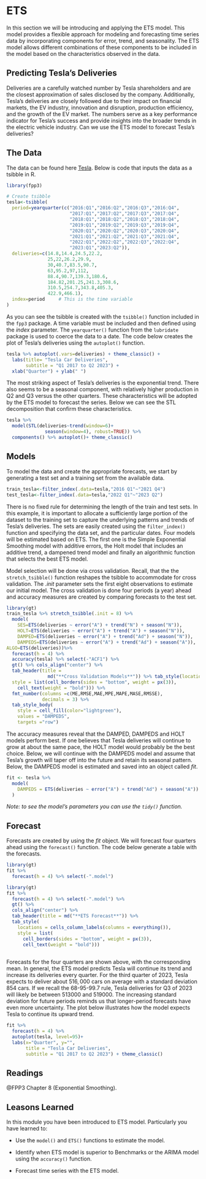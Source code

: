 # ETS

In this section we will be introducing and applying the ETS model. This model provides a flexible approach for modeling and forecasting time series data by incorporating components for error, trend, and seasonality. The ETS model allows different combinations of these components to be included in the model based on the characteristics observed in the data. 

## Predicting Tesla's Deliveries

Deliveries are a carefully watched number by Tesla shareholders and are the closest approximation of sales disclosed by the company. Additionally, Tesla's deliveries are closely followed due to their impact on financial markets, the EV industry, innovation and disruption, production efficiency, and the growth of the EV market. The numbers serve as a key performance indicator for Tesla's success and provide insights into the broader trends in the electric vehicle industry. Can we use the ETS model to forecast Tesla's deliveries?

## The Data

The data can be found here [Tesla](https://ir.tesla.com/#quarterly-disclosure). Below is code that inputs the data as a tsibble in R.

```r
library(fpp3)

# Create tsibble
tesla<-tsibble(
  period=yearquarter(c("2016:Q1","2016:Q2","2016:Q3","2016:Q4",
                       "2017:Q1","2017:Q2","2017:Q3","2017:Q4",
                       "2018:Q1","2018:Q2","2018:Q3","2018:Q4",
                       "2019:Q1","2019:Q2","2019:Q3","2019:Q4",
                       "2020:Q1","2020:Q2","2020:Q3","2020:Q4",
                       "2021:Q1","2021:Q2","2021:Q3","2021:Q4",
                       "2022:Q1","2022:Q2","2022:Q3","2022:Q4",
                       "2023:Q1","2023:Q2")),
  deliveries=c(14.8,14.4,24.5,22.2,
               25,22,26.2,29.9,
               30,40.7,83.5,90.7,
               63,95.2,97,112,
               88.4,90.7,139.3,180.6,
               184.82,201.25,241.3,308.6,
               310.5,254.7,343.8,405.3,
               422.9,466.1),
  index=period     # This is the time variable
)
```

As you can see the tsibble is created with the `tsibble()` function included in the `fpp3` package. A time variable must be included and then defined using the *index* parameter. The `yearquarter()` function from the `lubridate` package is used to coerce the data to a date. The code below creates the plot of Tesla's deliveries using the `autoplot()` function.

```r
tesla %>% autoplot(.vars=deliveries) + theme_classic() +
  labs(title= "Tesla Car Deliveries", 
       subtitle = "Q1 2017 to Q2 2023") +
  xlab("Quarter") + ylab(" ")
```

The most striking aspect of Tesla's deliveries is the exponential trend. There also seems to be a seasonal component, with relatively higher production in Q2 and Q3 versus the other quarters. These characteristics will be adopted by the ETS model to forecast the series. Below we can see the STL decomposition that confirm these characteristics.

```r
tesla %>%
  model(STL(deliveries~trend(window=6)+
              season(window=4), robust=TRUE)) %>%
  components() %>% autoplot()+ theme_classic()
```



## Models

To model the data and create the appropriate forecasts, we start by generating a test set and a training set from the available data.

```r
train_tesla<-filter_index(.data=tesla,"2016 Q1"~"2021 Q4")
test_tesla<-filter_index(.data=tesla,"2022 Q1"~"2023 Q2")
```

There is no fixed rule for determining the length of the train and test sets. In this example, it is important to allocate a sufficiently large portion of the dataset to the training set to capture the underlying patterns and trends of Tesla's deliveries. The sets are easily created using the `filter_index()` function and specifying the data set, and  the particular dates.
Four models will be estimated based on ETS. The first one is the Simple Exponential Smoothing model with additive errors, the Holt model that includes an additive trend, a dampened trend model and finally an algorithmic function that selects the best ETS model.

Model selection will be done via cross validation. Recall, that the the `stretch_tsibble()` function reshapes the tsibble to accommodate for cross validation. The *.init* parameter sets the first eight observations to estimate our initial model. The cross validation is done four periods (a year) ahead and accuracy measures are created by comparing forecasts to the test set.

```r
library(gt)
train_tesla %>% stretch_tsibble(.init = 8) %>%
  model(
    SES=ETS(deliveries ~ error("A") + trend("N") + season("N")),
    HOLT=ETS(deliveries ~ error("A") + trend("A") + season("N")),
    DAMPED=ETS(deliveries ~ error("A") + trend("Ad") + season("N")),
    DAMPEDS=ETS(deliveries ~ error("A") + trend("Ad") + season("A")),
ALGO=ETS(deliveries))%>%
  forecast(h = 4) %>%
  accuracy(tesla) %>% select(-"ACF1") %>% 
  gt() %>% cols_align("center") %>% 
  tab_header(title = 
               md("**Cross Validation Models**")) %>% tab_style(locations =                                                    cells_column_labels(columns = everything()),
  style = list(cell_borders(sides = "bottom", weight = px(3)),
    cell_text(weight = "bold"))) %>% 
  fmt_number(columns =c(ME,RMSE,MAE,MPE,MAPE,MASE,RMSSE),
             decimals = 3) %>%
  tab_style_body(
    style = cell_fill(color="lightgreen"),
    values = "DAMPEDS",
    targets ="row")
```

The accuracy measures reveal that the DAMPED, DAMPEDS and HOLT models perform best. If one believes that Tesla deliveries will continue to grow at about the same pace, the HOLT model would probably be the best choice. Below, we will continue with the DAMPEDS model and assume that Tesla's growth will taper off into the future and retain its seasonal pattern. Below, the DAMPEDS model is estimated and saved into an object called *fit*. 

```r
fit <- tesla %>%
  model(
    DAMPEDS = ETS(deliveries ~ error("A") + trend("Ad") + season("A"))
  )
```

*Note: to see the model's parameters you can use the `tidy()` function.*  

## Forecast

Forecasts are created by using the *fit* object. We will forecast four quarters ahead using the  `forecast()` function. The code below generate a table with the forecasts. 

```r
library(gt)
fit %>%
  forecast(h = 4) %>% select(-".model")
```

```r
library(gt)
fit %>%
  forecast(h = 4) %>% select(-".model") %>% 
  gt() %>%
  cols_align("center") %>% 
  tab_header(title = md("**ETS Forecast**")) %>%
  tab_style(
    locations = cells_column_labels(columns = everything()),
    style = list(
      cell_borders(sides = "bottom", weight = px(3)),
      cell_text(weight = "bold")))
  
```

Forecasts for the four quarters are shown above, with the corresponding mean. In general, the ETS model predicts Tesla will continue its trend and increase its deliveries every quarter. For the third quarter of 2023, Tesla expects to deliver about $516,000$ cars on average with a standard deviation $854$ cars. If we recall the 68-95-99.7 rule, Tesla deliveries for Q3 of 2023 will likely be between $513000$ and $519000$. The increasing standard deviation for future periods reminds us that longer-period forecasts have even more uncertainty. The plot below illustrates how the model expects Tesla to continue its upward trend.
```r
fit %>%
  forecast(h = 4) %>%
  autoplot(tesla, level=95)+
  labs(x="Quarter", y="",
       title = "Tesla Car Deliveries",
       subtitle = "Q1 2017 to Q2 2023") + theme_classic()
```
## Readings

@FPP3 Chapter 8 (Exponential Smoothing).

## Leasons Learned

In this module you have been introduced to ETS model. Particularly you have learned to:

-   Use the `model()` and `ETS()` functions to estimate the model.

-   Identify when ETS model is superior to Benchmarks or the ARIMA model using the `accuracy()` function.

-   Forecast time series with the ETS model.
